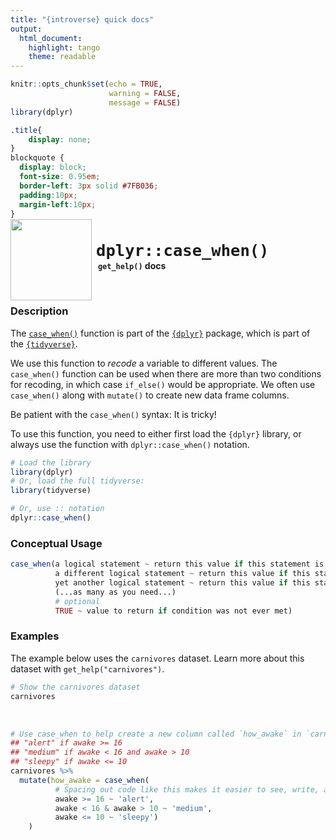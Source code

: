 ```yaml
---
title: "{introverse} quick docs"
output: 
  html_document:
    highlight: tango
    theme: readable
---
```



```r
knitr::opts_chunk$set(echo = TRUE, 
                      warning = FALSE, 
                      message = FALSE)
library(dplyr)
```

```css
.title{
    display: none;
}
blockquote {
  display: block;
  font-size: 0.95em;
  border-left: 3px solid #7FB036;
  padding:10px;
  margin-left:10px;
}
```

<div>
<br>
 <img src = "logo.png" style = "float:left;height:130px;margin-top:-30px;">
 <span style = "font-weight:bold;font-size:30px;"> 
  &nbsp;<code>dplyr::case_when()</code>
 </span>
 <br>
 <b>&nbsp;&nbsp;&nbsp;<code>get_help()</code> docs</b>
</div>
<br>

### Description

The [`case_when()`](https://dplyr.tidyverse.org/reference/case_when.html) function is part of the [`{dplyr}`](https://dplyr.tidyverse.org/) package, which is part of the [`{tidyverse}`](https://www.tidyverse.org/).

We use this function to *recode* a variable to different values. The `case_when()` function can be used when there are more than two conditions for recoding, in which case `if_else()` would be appropriate. We often use `case_when()` along with `mutate()` to create new data frame columns.

Be patient with the `case_when()` syntax: It is tricky!


<!-- Add the following if the topic is a function that does NOT come with base R, and uncomment/fill in the subsequent multiline HTML comment: -->
To use this function, you need to either first load the `{dplyr}` library, or always use the function with `dplyr::case_when()` notation.

```r
# Load the library
library(dplyr)
# Or, load the full tidyverse:
library(tidyverse)

# Or, use :: notation
dplyr::case_when()
```


### Conceptual Usage 

```r
case_when(a logical statement ~ return this value if this statement is TRUE,
          a different logical statement ~ return this value if this statement is TRUE,
          yet another logical statement ~ return this value if this statement is TRUE,
          (...as many as you need...)
          # optional
          TRUE ~ value to return if condition was not ever met)

```

### Examples

The example below uses the `carnivores` dataset. Learn more about this dataset with `get_help("carnivores")`.

```r
# Show the carnivores dataset
carnivores
```

<br>
```r
# Use case_when to help create a new column called `how_awake` in `carnivores` that will be:
## "alert" if awake >= 16
## "medium" if awake < 16 and awake > 10
## "sleepy" if awake <= 10
carnivores %>%
  mutate(how_awake = case_when(
          # Spacing out code like this makes it easier to see, write, and use.
          awake >= 16 ~ 'alert',
          awake < 16 & awake > 10 ~ 'medium',
          awake <= 10 ~ 'sleepy')
    )
```
